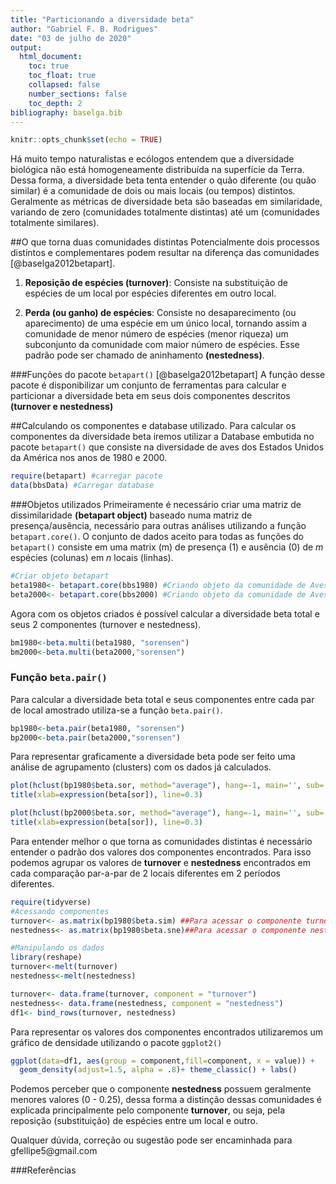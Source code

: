 ```yaml
---
title: "Particionando a diversidade beta"
author: "Gabriel F. B. Rodrigues"
date: "03 de julho de 2020"
output: 
  html_document:
    toc: true
    toc_float: true
    collapsed: false
    number_sections: false
    toc_depth: 2
bibliography: baselga.bib
---
```


```r
knitr::opts_chunk$set(echo = TRUE)
```


Há muito tempo naturalistas e ecólogos entendem que a diversidade biológica não está homogeneamente distribuída na superfície da Terra. Dessa forma, a diversidade beta tenta entender o quão diferente (ou quão similar) é a comunidade de dois ou mais locais (ou tempos) distintos. Geralmente as métricas de diversidade beta são baseadas em similaridade, variando de zero (comunidades totalmente distintas) até um (comunidades totalmente similares). 

##O que torna duas comunidades distintas
Potencialmente dois processos distintos e complementares podem resultar na diferença das comunidades [@baselga2012betapart]. 

  1. **Reposição de espécies (turnover)**: Consiste na substituição de espécies de um local por espécies diferentes em outro local.
  
  2. **Perda (ou ganho) de espécies**: Consiste no desaparecimento (ou aparecimento) de uma espécie em um único local, tornando assim a comunidade de menor número de espécies (menor riqueza) um subconjunto da comunidade com maior número de espécies. Esse padrão pode ser chamado de aninhamento **(nestedness)**.  

###Funções do pacote `betapart()` [@baselga2012betapart]
A função desse pacote é disponibilizar um conjunto de ferramentas para calcular e particionar a diversidade beta em seus dois componentes descritos **(turnover e nestedness)**

##Calculando os componentes e database utilizado.
Para calcular os componentes da diversidade beta iremos utilizar a Database embutida no pacote `betapart()` que consiste na diversidade de aves dos Estados Unidos da América nos anos de 1980 e 2000. 

```r
require(betapart) #carregar pacote
data(bbsData) #Carregar database
```

###Objetos utilizados
Primeiramente é necessário criar uma matriz de dissimilaridade **(betapart object)**  baseado numa matriz de presença/ausência, necessário para outras  análises utilizando a função `betapart.core()`. O conjunto de dados aceito para todas as funções do `betapart()` consiste em uma matrix (m) de presença (1) e ausência (0) de *m* espécies (colunas) em *n* locais (linhas). 

```r
#Criar objeto betapart
beta1980<- betapart.core(bbs1980) #Criando objeto da comunidade de Aves de 1980
beta2000<- betapart.core(bbs2000) #Criando objeto da comunidade de Aves de 2000

```

Agora com os objetos criados é possível calcular a diversidade beta total e seus 2 componentes (turnover e nestedness). 
```r
bm1980<-beta.multi(beta1980, "sorensen")
bm2000<-beta.multi(beta2000,"sorensen")

```
### Função `beta.pair()`
Para calcular a diversidade beta total e seus componentes entre cada par de local amostrado utiliza-se a função `beta.pair()`.

```r
bp1980<-beta.pair(beta1980, "sorensen")
bp2000<-beta.pair(beta2000,"sorensen")
```

Para representar graficamente a diversidade beta pode ser feito uma análise de agrupamento (clusters) com os dados já calculados. 

```r
plot(hclust(bp1980$beta.sor, method="average"), hang=-1, main='', sub='', xlab='') 
title(xlab=expression(beta[sor]), line=0.3)

```
```r
plot(hclust(bp2000$beta.sor, method="average"), hang=-1, main='', sub='', xlab='') 
title(xlab=expression(beta[sor]), line=0.3)
```

Para entender melhor o que torna as comunidades distintas é necessário entender o padrão dos valores dos componentes encontrados. Para isso podemos agrupar os valores de **turnover** e **nestedness** encontrados em cada comparação par-a-par de 2 locais diferentes em 2 períodos diferentes. 

```r
require(tidyverse)
#Acessando componentes
turnover<- as.matrix(bp1980$beta.sim) ##Para acessar o componente turnover
nestedness<- as.matrix(bp1980$beta.sne)##Para acessar o componente nestedness

#Manipulando os dados
library(reshape)
turnover<-melt(turnover)
nestedness<-melt(nestedness)

turnover<- data.frame(turnover, component = "turnover")
nestedness<- data.frame(nestedness, component = "nestedness")
df1<- bind_rows(turnover, nestedness)
```
Para representar os valores dos componentes encontrados utilizaremos um gráfico de densidade utilizando o pacote `ggplot2()`

```r
ggplot(data=df1, aes(group = component,fill=component, x = value)) +
  geom_density(adjust=1.5, alpha = .8)+ theme_classic() + labs()
```

Podemos perceber que o componente **nestedness** possuem geralmente menores valores (0 - 0.25), dessa forma a distinção dessas comunidades é explicada principalmente pelo componente **turnover**, ou seja, pela reposição (substituição) de espécies entre um local e outro. 

Qualquer dúvida, correção ou sugestão pode ser encaminhada para gfellipe5@gmail.com

###Referências
